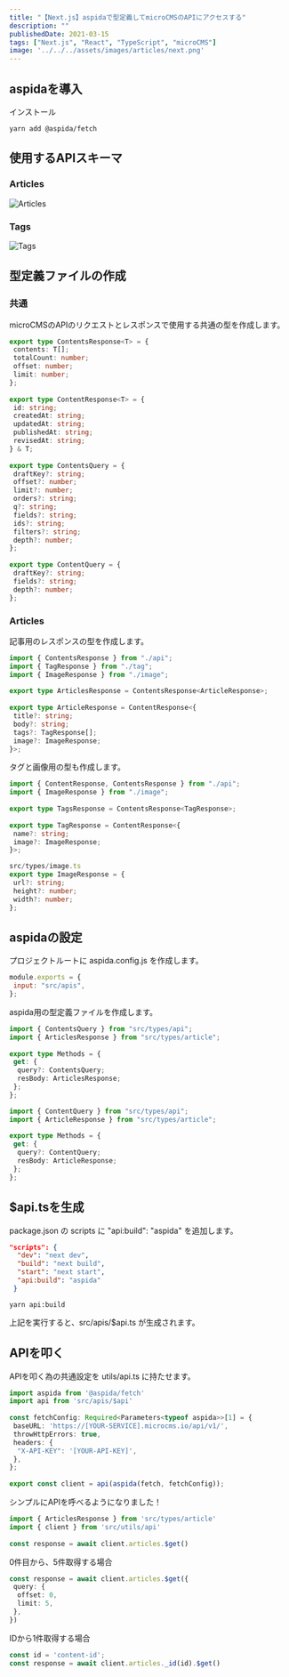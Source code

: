---
title: "【Next.js】aspidaで型定義してmicroCMSのAPIにアクセスする"
description: ""
publishedDate: 2021-03-15
tags: ["Next.js", "React", "TypeScript", "microCMS"]
image: '../../../assets/images/articles/next.png'
---

## aspidaを導入

インストール

```shell
yarn add @aspida/fetch
```

## 使用するAPIスキーマ

### Articles

![Articles](./1.png)

### Tags

![Tags](./2.png)

## 型定義ファイルの作成

### 共通

microCMSのAPIのリクエストとレスポンスで使用する共通の型を作成します。

```ts title="src/types/api.ts"
export type ContentsResponse<T> = {
 contents: T[];
 totalCount: number;
 offset: number;
 limit: number;
};
 
export type ContentResponse<T> = {
 id: string;
 createdAt: string;
 updatedAt: string;
 publishedAt: string;
 revisedAt: string;
} & T;
 
export type ContentsQuery = {
 draftKey?: string;
 offset?: number;
 limit?: number;
 orders?: string;
 q?: string;
 fields?: string;
 ids?: string;
 filters?: string;
 depth?: number;
};
 
export type ContentQuery = {
 draftKey?: string;
 fields?: string;
 depth?: number;
};
```

### Articles

記事用のレスポンスの型を作成します。

```ts title="src/types/article.ts"
import { ContentsResponse } from "./api";
import { TagResponse } from "./tag";
import { ImageResponse } from "./image";
 
export type ArticlesResponse = ContentsResponse<ArticleResponse>;
 
export type ArticleResponse = ContentResponse<{
 title?: string;
 body?: string;
 tags?: TagResponse[];
 image?: ImageResponse;
}>;
```

タグと画像用の型も作成します。

```ts title="src/types/tag.ts"
import { ContentResponse, ContentsResponse } from "./api";
import { ImageResponse } from "./image";
 
export type TagsResponse = ContentsResponse<TagResponse>;
 
export type TagResponse = ContentResponse<{
 name?: string;
 image?: ImageResponse;
}>;

src/types/image.ts
export type ImageResponse = {
 url?: string;
 height?: number;
 width?: number;
};
```

## aspidaの設定

プロジェクトルートに aspida.config.js を作成します。

```js title="aspida.config.js"
module.exports = {
 input: "src/apis",
};
```

aspida用の型定義ファイルを作成します。

```ts title="src/apis/articles/index.ts"
import { ContentsQuery } from "src/types/api";
import { ArticlesResponse } from "src/types/article";
 
export type Methods = {
 get: {
  query?: ContentsQuery;
  resBody: ArticlesResponse;
 };
};
```

```ts title="src/apis/articles/_id@string/index.ts"
import { ContentQuery } from "src/types/api";
import { ArticleResponse } from "src/types/article";
 
export type Methods = {
 get: {
  query?: ContentQuery;
  resBody: ArticleResponse;
 };
};
```

## $api.tsを生成

package.json の scripts に "api:build": "aspida" を追加します。

```json title="package.json"
"scripts": {
  "dev": "next dev",
  "build": "next build",
  "start": "next start",
  "api:build": "aspida"
 }
```

```shell
yarn api:build
```

上記を実行すると、src/apis/$api.ts が生成されます。

## APIを叩く

APIを叩く為の共通設定を utils/api.ts に持たせます。

```ts title="utils/api.ts"
import aspida from '@aspida/fetch'
import api from 'src/apis/$api'
 
const fetchConfig: Required<Parameters<typeof aspida>>[1] = {
 baseURL: 'https://[YOUR-SERVICE].microcms.io/api/v1/',
 throwHttpErrors: true,
 headers: {
  "X-API-KEY": '[YOUR-API-KEY]',
 },
};
 
export const client = api(aspida(fetch, fetchConfig));
```

シンプルにAPIを呼べるようになりました！

```ts
import { ArticlesResponse } from 'src/types/article'
import { client } from 'src/utils/api'
 
const response = await client.articles.$get()
```

0件目から、5件取得する場合

```ts
const response = await client.articles.$get({
 query: {
  offset: 0,
  limit: 5,
 },
})
```

IDから1件取得する場合

```ts
const id = 'content-id';
const response = await client.articles._id(id).$get()
```
